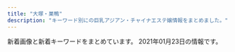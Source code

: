 ```yaml
---
title: "大塚・巣鴨"
description: "キーワード別にの巨乳アジアン・チャイナエステ嬢情報をまとめました。"
---
```


新着画像と新着キーワードをまとめています。
2021年01月23日の情報です。

<DmmAffiliateIns />
<KeywordTable
  shops={
    [
    {
        "name": "Chocolate -\u30c1\u30e7\u30b3\u30ec\u30fc\u30c8-",
        "url": "http://relax-treat.com/",
        "station": "JR\u99d2\u8fbc\u99c5\u6771\u53e3",
        "keywords": {},
        "img_links": [
            "http://relax-treat.com/staff/mei/02.jpg",
            "http://relax-treat.com/css/nav/nav-001.jpg",
            "http://relax-treat.com/css/staff/new.jpg",
            "http://relax-treat.com/staff/koko/02.jpg",
            "http://relax-treat.com/css/top02.jpg",
            "http://relax-treat.com/css/tel01.png",
            "http://relax-treat.com/staff/anna/01.jpg",
            "http://relax-treat.com/staff/mei/01.jpg",
            "http://relax-treat.com/css/nav/nav-002.jpg",
            "http://relax-treat.com/css/staff/up.jpg",
            "http://relax-treat.com/css/nav/nav-006.jpg",
            "http://relax-treat.com/staff/anna/02.jpg",
            "http://relax-treat.com/css/nav/nav-004.jpg",
            "http://relax-treat.com/css/top-left02.jpg",
            "http://relax-treat.com/css/nav/nav-003.jpg",
            "http://relax-treat.com/staff/ami/02.jpg",
            "http://relax-treat.com/css/top-left0001.jpg",
            "http://relax-treat.com/staff/ami/01.jpg",
            "http://relax-treat.com/staff/koko/01.jpg",
            "http://relax-treat.com/css/nav/nav-005.jpg"
        ]
    },
    {
        "img_links": [
            "http://es-romance.work/_src/51884529/wechatimg68_20210116175936714.jpg",
            "http://es-romance.work/_src/51012032/wechatimg26_20201216144753104.jpg",
            "http://es-romance.work/_src/50927125/wechatimg1619.jpg",
            "http://es-romance.work/_src/50801632/wechatimg1562.jpg",
            "http://es-romance.work/_src/50572203/wechatimg401_20201111115842621.jpg",
            "http://es-romance.work/_src/50572195/wechatimg401_20201111115842621.jpg",
            "http://es-romance.work/_src/50572197/wechatimg401_20201111115842621.jpg",
            "http://es-romance.work/_src/50927120/wechatimg1613.jpg",
            "http://es-romance.work/_src/50927121/wechatimg1613.jpg",
            "http://es-romance.work/_src/50572177/navinavi_02.png",
            "http://es-romance.work/_src/50572199/wechatimg403_20201111115842580.jpg",
            "http://es-romance.work/_src/50572179/cam.jpg",
            "http://es-romance.work/_src/50801631/wechatimg1562.jpg",
            "http://es-romance.work/_src/50572200/wechatimg403_20201111115842580.jpg",
            "http://es-romance.work/_src/50572170/slider5_20201209160139125.jpg",
            "http://es-romance.work/_src/50572204/wechatimg401_20201111115842621.jpg",
            "http://es-romance.work/_src/51012027/wechatimg28_20201216144753096.jpg",
            "http://es-romance.work/_src/51884564/wechatimg69_20210116175936641.jpg",
            "http://es-romance.work/_src/50572193/wechatimg402.jpg",
            "http://es-romance.work/_src/51884531/wechatimg68_20210116175936714.jpg",
            "http://es-romance.work/_src/50572198/wechatimg403_20201111115842580.jpg",
            "http://es-romance.work/_src/51884526/wechatimg70_20210116175936719.jpg",
            "http://es-romance.work/_src/50801637/wechatimg1561.jpg",
            "http://es-romance.work/_src/50927127/wechatimg1478.jpg",
            "http://es-romance.work/_src/50572194/wechatimg402.jpg",
            "http://es-romance.work/_src/50927258/wechatimg1613.jpg",
            "http://es-romance.work/_src/50572186/slider1_20201209160139057.jpg",
            "http://es-romance.work/_src/50572128/_k3_4082.jpg",
            "http://es-romance.work/_src/51884530/wechatimg68_20210116175936714.jpg",
            "http://es-romance.work/_src/50906838/wechatimg1563.jpg",
            "http://es-romance.work/_src/50572175/navinavi_01.png",
            "http://es-romance.work/_src/51884528/wechatimg70_20210116175936719.jpg",
            "http://es-romance.work/_src/51012029/wechatimg29_20201216144753098.jpg",
            "http://es-romance.work/_src/51884524/wechatimg68_20210116175936714.jpg",
            "http://es-romance.work/_src/51884533/wechatimg69_20210116175936641.jpg",
            "http://es-romance.work/_src/51012023/wechatimg26_20201216144753104.jpg",
            "http://es-romance.work/_src/50927123/wechatimg1619.jpg",
            "http://es-romance.work/_src/51884523/wechatimg70_20210116175936719.jpg",
            "http://es-romance.work/_src/50801641/wechatimg1562.jpg",
            "http://es-romance.work/_src/51012028/wechatimg28_20201216144753096.jpg",
            "http://es-romance.work/_src/51884527/wechatimg70_20210116175936719.jpg",
            "http://es-romance.work/_src/50927122/wechatimg1613.jpg",
            "http://es-romance.work/_src/51012031/wechatimg29_20201216144753098.jpg",
            "http://es-romance.work/_src/50927126/wechatimg1478.jpg",
            "http://es-romance.work/_src/50572196/wechatimg401_20201111115842621.jpg",
            "http://es-romance.work/_src/50572130/wechatimg198_20190126093224863.jpg",
            "http://es-romance.work/_src/50906837/wechatimg1563.jpg",
            "http://es-romance.work/_src/50801639/wechatimg1562.jpg",
            "http://es-romance.work/_src/51012024/wechatimg29_20201216144753098.jpg",
            "http://es-romance.work/_src/50927114/wechatimg1613.jpg",
            "http://es-romance.work/_src/51884532/wechatimg69_20210116175936641.jpg",
            "http://es-romance.work/_src/51012034/wechatimg26_20201216144753104.jpg",
            "http://es-romance.work/_src/50572192/wechatimg402.jpg",
            "http://es-romance.work/_src/51012033/wechatimg26_20201216144753104.jpg",
            "http://es-romance.work/_src/50801640/wechatimg1562.jpg",
            "http://es-romance.work/_src/50801638/wechatimg1561.jpg",
            "http://es-romance.work/_src/50927124/wechatimg1619.jpg",
            "http://es-romance.work/_src/50572184/slider2_20201209160139115.jpg",
            "http://es-romance.work/_src/50572180/cam.jpg",
            "http://es-romance.work/_src/51012166/wechatimg28_20201216144753096.jpg",
            "http://es-romance.work/_src/50927128/wechatimg1478.jpg",
            "http://es-romance.work/_src/51012026/wechatimg28_20201216144753096.jpg",
            "http://es-romance.work/_src/50801636/wechatimg1561.jpg",
            "http://es-romance.work/_src/51012030/wechatimg29_20201216144753098.jpg",
            "http://es-romance.work/_src/50906836/wechatimg1563.jpg",
            "http://es-romance.work/_src/50572185/slider3_20201209160139119.jpg",
            "http://es-romance.work/_src/51884534/wechatimg69_20210116175936641.jpg"
        ],
        "url": "http://es-romance.work/",
        "name": "\u304a\u5e30\u308aBABY",
        "keywords": {},
        "station": "JR\u5de3\u9d28\u99c5\u6b63\u9762\u53e3"
    },
    {
        "url": "http://airelax.xyz/",
        "img_links": [
            "http://airelax.xyz/images/5.jpg",
            "http://airelax.xyz/images/newface.jpg",
            "http://airelax.xyz/images/line.png",
            "http://airelax.xyz/img/rina1.jpg",
            "http://airelax.xyz/images/6.jpg",
            "http://airelax.xyz/images/int1.png",
            "http://airelax.xyz/images/1.jpg",
            "http://airelax.xyz/img/ayaka1.jpg",
            "http://airelax.xyz/img/mai1.jpg",
            "http://airelax.xyz/images/sys1.png",
            "http://airelax.xyz/images/int2.png",
            "http://airelax.xyz/images/2.jpg",
            "http://airelax.xyz/images/head.jpg",
            "http://airelax.xyz/images/3.jpg",
            "http://airelax.xyz/images/7.jpg",
            "http://airelax.xyz/images/interior_t.png",
            "http://airelax.xyz/img/hitomi1.jpg",
            "http://airelax.xyz/img/yuri1.jpg",
            "http://airelax.xyz/img/yoko1.jpg",
            "http://airelax.xyz/images/info.jpg",
            "http://airelax.xyz/img/miho1.jpg",
            "http://airelax.xyz/images/4.jpg",
            "http://airelax.xyz/images/staff_t.png"
        ],
        "keywords": {},
        "station": "\u5411\u539f\u99c5",
        "name": "\u611b"
    },
    {
        "name": "SAKURA \u30ea\u30e9\u30af\u30bc\u30fc\u30b7\u30e7\u30f3",
        "station": "JR\u5927\u585a\u99c5\u5317\u53e3",
        "img_links": [
            "https://sakura.aoaoeo.com/wp-content/themes/este/img/3.jpg",
            "https://sakura.aoaoeo.com/wp-content/uploads/2019/06/7865421saku.jpg",
            "https://sakura.aoaoeo.com/wp-content/themes/este/img/top-img01d.png",
            "https://sakura.aoaoeo.com/wp-content/uploads/2020/01/2111saku.jpg",
            "https://sakura.aoaoeo.com/wp-content/themes/este/img/top-img03.png",
            "https://sakura.aoaoeo.com/wp-content/uploads/2019/06/4312saku.jpg",
            "https://sakura.aoaoeo.com/wp-content/themes/este/img/top-img05.png",
            "https://sakura.aoaoeo.com/wp-content/themes/este/img/top-img02.png",
            "https://sakura.aoaoeo.com/wp-content/themes/este/img/top-img01c.png",
            "https://sakura.aoaoeo.com/wp-content/themes/este/img/call.png",
            "https://sakura.aoaoeo.com/wp-content/themes/este/img/4.jpg",
            "https://sakura.aoaoeo.com/wp-content/themes/este/img/2.jpg",
            "https://sakura.aoaoeo.com/wp-content/themes/este/img/1.jpg",
            "https://sakura.aoaoeo.com/wp-content/uploads/2019/06/4321saku.jpg",
            "https://sakura.aoaoeo.com/wp-content/themes/este/img/tel_footer.png",
            "https://sakura.aoaoeo.com/wp-content/uploads/2019/06/87651saku.jpg",
            "https://sakura.aoaoeo.com/wp-content/themes/este/img/top-img01.png",
            "https://sakura.aoaoeo.com/wp-content/themes/este/img/tel_header.png"
        ],
        "url": "https://sakura.aoaoeo.com/",
        "keywords": {
            "D": 8,
            "E": 10
        }
    },
    {
        "keywords": {},
        "station": "JR\u5de3\u9d28\u99c5\u6b63\u9762\u53e3",
        "img_links": [
            "http://www.relax-luck.work/images/news_t.jpg",
            "http://www.relax-luck.work/img/erika2.jpg",
            "http://www.relax-luck.work/img/miho2.jpg",
            "http://www.relax-luck.work/sp/images/head.jpg",
            "http://www.relax-luck.work/img/siori1.jpg",
            "http://www.relax-luck.work/sp/staff/siori.jpg",
            "http://www.relax-luck.work/images/ac1.jpg",
            "http://www.relax-luck.work/images/2.jpg",
            "http://www.relax-luck.work/images/int2.png",
            "http://www.relax-luck.work/sp/images/int1.png",
            "http://www.relax-luck.work/sp/images/ac1.jpg",
            "http://www.relax-luck.work/sp/images/staff_t.jpg",
            "http://www.relax-luck.work/sp/menu/top.jpg",
            "http://www.relax-luck.work/images/3.jpg",
            "http://www.relax-luck.work/sp/staff/sizuka.jpg",
            "http://www.relax-luck.work/sp/img/siori1.jpg",
            "http://www.relax-luck.work/images/head.jpg",
            "http://www.relax-luck.work/images/tr.jpg",
            "http://www.relax-luck.work/sp/images/ac1.png",
            "http://www.relax-luck.work/sp/img/sizuka2.jpg",
            "http://www.relax-luck.work/sp/img/miho2.jpg",
            "http://www.relax-luck.work/sp/images/tel.png",
            "http://www.relax-luck.work/sp/img/miho1.jpg",
            "http://www.relax-luck.work/sp/menu/staff.jpg",
            "http://www.relax-luck.work/sp/staff/miho.jpg",
            "http://www.relax-luck.work/sp/images/int2.png",
            "http://www.relax-luck.work/img/siori2.jpg",
            "http://www.relax-luck.work/sp/images/footer.jpg",
            "http://www.relax-luck.work/images/sys.png",
            "http://www.relax-luck.work/images/rec1.jpg",
            "http://www.relax-luck.work/sp/staff/erika.jpg",
            "http://www.relax-luck.work/sp/images/ta.png",
            "http://www.relax-luck.work/sp/images/news.jpg",
            "http://www.relax-luck.work/sp/images/rec2.jpg",
            "http://www.relax-luck.work/sp/img/erika1.jpg",
            "http://www.relax-luck.work/images/sm.jpg",
            "http://www.relax-luck.work/images/ta.jpg",
            "http://www.relax-luck.work/img/erika1.jpg",
            "http://www.relax-luck.work/images/4.jpg",
            "http://www.relax-luck.work/sp/img/erika2.jpg",
            "http://www.relax-luck.work/img/sizuka1.jpg",
            "http://www.relax-luck.work/images/rec2.jpg",
            "http://www.relax-luck.work/sp/images/sys.png",
            "http://www.relax-luck.work/images/1.jpg",
            "http://www.relax-luck.work/images/int1.png",
            "http://www.relax-luck.work/images/interior_t.jpg",
            "http://www.relax-luck.work/img/miho1.jpg",
            "http://www.relax-luck.work/images/staff_t.jpg",
            "http://www.relax-luck.work/img/sizuka2.jpg",
            "http://www.relax-luck.work/sp/img/siori2.jpg",
            "http://www.relax-luck.work/sp/images/rec1.jpg",
            "http://www.relax-luck.work/sp/images/interior_t.jpg",
            "http://www.relax-luck.work/sp/img/sizuka1.jpg"
        ],
        "url": "http://www.relax-luck.work/",
        "name": "Relax Luck"
    },
    {
        "station": "JR\u5927\u585a\u99c5\u5357\u53e3",
        "img_links": [
            "http://rin-este.info/wp-content/themes/este/img/1.jpg",
            "http://rin-este.info/wp-content/uploads/2017/12/sajioaioaa1.jpg",
            "http://rin-este.info/wp-content/uploads/2017/12/00002101021.jpg",
            "http://rin-este.info/wp-content/themes/este/img/4.jpg",
            "http://rin-este.info/wp-content/themes/este/img/3.jpg",
            "http://rin-este.info/wp-content/uploads/2018/01/3sjaioaoisaas.jpg",
            "http://rin-este.info/wp-content/themes/este/img/tel.png",
            "http://rin-este.info/wp-content/uploads/2018/01/1saijojsaiosa.jpg",
            "http://rin-este.info/wp-content/uploads/2017/12/0000000000.jpg",
            "http://rin-este.info/wp-content/themes/este/img/2.jpg",
            "http://rin-este.info/wp-content/themes/este/img/call.png",
            "http://rin-este.info/wp-content/uploads/2018/01/jsioaioasoai.jpg",
            "http://rin-este.info/wp-content/uploads/2017/12/shaujsialskas.jpg",
            "http://rin-este.info/wp-content/themes/este/img/top-img01.png",
            "http://rin-este.info/wp-content/uploads/2017/12/0006.jpg"
        ],
        "keywords": {
            "D": 16,
            "E": 3,
            "F": 4,
            "C": 4
        },
        "url": "http://rin-este.info/",
        "name": "\u51db\u82b1 \u308a\u3093\u304b"
    },
    {
        "name": "\u30b9\u30c8\u30fc\u30ea\u30fc",
        "station": "JR\u99d2\u8fbc\u99c5\u5357\u53e3",
        "img_links": [
            "http://www.ko-story.com/css/main-staff03.jpg",
            "http://www.ko-story.com/css/staff/staff-0013-b.jpg",
            "http://www.ko-story.com/css/staff/staff-012-b.jpg",
            "http://www.ko-story.com/css/staff/staff-0013-a.jpg",
            "http://www.ko-story.com/css/nav/nav-001.jpg",
            "http://www.ko-story.com/css/top01-left03.jpg",
            "http://www.ko-story.com/css/osusume-0014a.jpg",
            "http://www.ko-story.com/css/nav/nav-002.jpg",
            "http://www.ko-story.com/css/nav/nav-003.jpg",
            "http://www.ko-story.com/css/nav/nav-006.jpg",
            "http://www.ko-story.com/css/osusume-011.jpg",
            "http://www.ko-story.com/css/nav/nav-007.jpg",
            "http://www.ko-story.com/css/staff/staff-014-a.jpg",
            "http://www.ko-story.com/css/staff/staff-012-a.jpg",
            "http://www.ko-story.com/css/main-girl02.png",
            "http://www.ko-story.com/css/main-staff01.jpg",
            "http://www.ko-story.com/css/nav/nav-005.jpg",
            "http://www.ko-story.com/css/top01-left01.png",
            "http://www.ko-story.com/css/osusume-013.jpg",
            "http://www.ko-story.com/css/top01-left02.jpg",
            "http://www.ko-story.com/css/tel01.png",
            "http://www.ko-story.com/css/head-change.jpg",
            "http://www.ko-story.com/css/nav/nav-004.jpg",
            "http://www.ko-story.com/css/staff/staff-010-b.jpg",
            "http://www.ko-story.com/css/staff/staff-010-a.jpg",
            "http://www.ko-story.com/css/staff/staff-014-b.jpg"
        ],
        "url": "http://www.ko-story.com/",
        "keywords": {
            "89": 2,
            "D": 8,
            "88": 6
        }
    },
    {
        "img_links": [
            "http://koukou.a1.jps.cm/upload/sites/26/2020/08/2020080301274439-200x268.jpg",
            "http://koukou.a1.jps.cm/upload/sites/26/2020/08/2020082905031069-200x268.jpg",
            "http://koukou.ests.co/images/pick.jpg",
            "http://koukou.ests.co/images/news.jpg",
            "http://koukou.ests.co/images/acc1.jpg",
            "http://koukou.a1.jps.cm/upload/sites/26/2020/07/2020071510180978-200x268.jpg",
            "http://koukou.a1.jps.cm/upload/sites/26/2020/08/2020080301274439-350x467.jpg",
            "http://koukou.ests.co/images/acc4.jpg",
            "http://koukou.ests.co/images/mobile.jpg",
            "http://koukou.a1.jps.cm/upload/sites/26/2020/08/2020082905031069-350x467.jpg",
            "http://koukou.ests.co/images/acc3.jpg",
            "http://koukou.ests.co/images/bjs3.jpg",
            "http://koukou.ests.co/images/top.jpg",
            "http://koukou.ests.co/images/link_line.jpg",
            "http://koukou.a1.jps.cm/upload/sites/26/2020/10/202010230133115-200x268.jpg",
            "http://koukou.a1.jps.cm/upload/sites/26/2020/07/2020071510180978-350x467.jpg",
            "http://koukou.ests.co/images/acc2.jpg",
            "http://koukou.ests.co/images/staff_line.jpg",
            "http://koukou.a1.jps.cm/upload/sites/26/2020/10/202010230133115-350x467.jpg"
        ],
        "keywords": {
            "D": 4,
            "85": 2,
            "86": 2
        },
        "url": "http://koukou.ests.co/",
        "station": "JR\u99d2\u8fbc\u99c5\u5317\u53e3",
        "name": "\u3046\u3055\u304e"
    },
    {
        "img_links": [
            "https://koi-relax.tokyo/wp-content/themes/este/img/1.jpg",
            "https://koi-relax.tokyo/wp-content/themes/este/img/3.jpg",
            "https://koi-relax.tokyo/wp-content/uploads/2019/12/wearstdyfu.jpg",
            "https://koi-relax.tokyo/wp-content/uploads/2020/01/9saviyaa.jpg",
            "https://koi-relax.tokyo/wp-content/uploads/2019/12/aewrstdyfu.jpg",
            "https://koi-relax.tokyo/wp-content/themes/este/img/top-img01.png",
            "https://koi-relax.tokyo/wp-content/uploads/2020/01/9tfuygihojsa.jpg",
            "https://koi-relax.tokyo/wp-content/uploads/2018/12/876543567890a.jpg",
            "https://koi-relax.tokyo/wp-content/themes/este/img/top-img051.png",
            "https://koi-relax.tokyo/wp-content/themes/este/img/top-img04.png",
            "https://koi-relax.tokyo/wp-content/uploads/2019/12/warestdyfu.jpg",
            "https://koi-relax.tokyo/wp-content/uploads/2020/01/9rtfytughisa.jpg",
            "https://koi-relax.tokyo/wp-content/themes/este/img/4.jpg",
            "https://koi-relax.tokyo/wp-content/themes/este/img/tel.png",
            "https://koi-relax.tokyo/wp-content/themes/este/img/tel01.png",
            "https://koi-relax.tokyo/wp-content/themes/este/img/2.jpg",
            "https://koi-relax.tokyo/wp-content/uploads/2020/07/34567281.jpg",
            "https://koi-relax.tokyo/wp-content/themes/este/img/top-img03d.png",
            "https://koi-relax.tokyo/wp-content/uploads/2019/12/wearsdtiuyt.jpg",
            "https://koi-relax.tokyo/wp-content/themes/este/img/top-img02.png",
            "https://koi-relax.tokyo/wp-content/uploads/2020/01/9ertsdyfugi.jpg"
        ],
        "station": "JR\u5de3\u9d28\u99c5",
        "name": "\u604b",
        "url": "https://koi-relax.tokyo/",
        "keywords": {
            "D": 15,
            "C": 3,
            "E": 6,
            "\u30bb\u30af\u30b7\u30fc": 2
        }
    },
    {
        "url": "http://mermaid.tyo.ac/",
        "img_links": [
            "http://mermaid.tyo.ac/images/themes/blue/s_staff.png",
            "http://mermaid.tyo.ac/images/themes/blue/s_zysx.png",
            "http://mermaid.tyo.ac/photos/sites/9/2021/01/2021010607375590.jpg",
            "http://mermaid.tyo.ac/images/themes/blue/s_pickup.png",
            "http://mermaid.tyo.ac/photos/sites/9/2021/01/2021010607193228.jpg",
            "http://mermaid.tyo.ac/photos/sites/9/2020/07/2020070504013051.jpg",
            "http://mermaid.tyo.ac/photos/sites/9/2021/01/2021010607374728.jpg",
            "http://mermaid.tyo.ac/photos/sites/9/2020/07/2020070504013325.jpg",
            "http://mermaid.tyo.ac/images/themes/blue/s_link.png",
            "http://mermaid.tyo.ac/photos/sites/9/2021/01/2021010607373428.jpg",
            "http://mermaid.tyo.ac/photos/sites/9/2020/07/202007050401424.jpg",
            "http://mermaid.tyo.ac/photos/sites/9/2021/01/2021010607193226.jpg",
            "http://mermaid.tyo.ac/images/room1.jpg",
            "http://mermaid.tyo.ac/photos/sites/9/2020/07/2020070504013113.jpg",
            "http://mermaid.tyo.ac/images/themes/blue/r3.jpg",
            "http://mermaid.tyo.ac/images/themes/blue/s_ranking.png",
            "http://mermaid.tyo.ac/photos/sites/9/2021/01/202101060719336.jpg",
            "http://mermaid.tyo.ac/photos/sites/9/2021/01/2021010607193459.jpg",
            "http://mermaid.tyo.ac/photos/sites/9/2021/01/2021010607193192.jpg",
            "http://mermaid.tyo.ac/photos/sites/9/2020/07/2020070504013573.jpg",
            "http://mermaid.tyo.ac/photos/sites/9/2020/07/2020070504012859.jpg",
            "http://mermaid.tyo.ac/photos/sites/9/2020/07/2020070504013841.jpg",
            "http://mermaid.tyo.ac/photos/sites/9/2021/01/2021010607374113.jpg",
            "http://mermaid.tyo.ac/images/themes/blue/s_news.png",
            "http://mermaid.tyo.ac/images/room4.jpg",
            "http://mermaid.tyo.ac/photos/sites/9/2020/07/2020070504014544.jpg",
            "http://mermaid.tyo.ac/photos/sites/9/2020/07/2020070504014629.jpg",
            "http://mermaid.tyo.ac/images/themes/blue/s_newface.png",
            "http://mermaid.tyo.ac/images/themes/blue/line.png",
            "http://mermaid.tyo.ac/photos/sites/9/2020/07/2020070504014471.jpg",
            "http://mermaid.tyo.ac/photos/sites/9/2020/07/2020070504012720.jpg",
            "http://mermaid.tyo.ac/photos/sites/9/2020/07/202007050401371.jpg",
            "http://mermaid.tyo.ac/images/themes/blue/no1.png",
            "http://mermaid.tyo.ac/photos/sites/9/2020/07/2020070504013943.jpg",
            "http://mermaid.tyo.ac/images/themes/blue/mobile.jpg",
            "http://mermaid.tyo.ac/images/themes/blue/no2.png",
            "http://mermaid.tyo.ac/photos/sites/9/2020/07/2020070504012584.jpg",
            "http://mermaid.tyo.ac/images/room2.jpg",
            "http://mermaid.tyo.ac/images/room3.jpg",
            "http://mermaid.tyo.ac/photos/sites/9/2020/07/2020070504014156.jpg",
            "http://mermaid.tyo.ac/photos/sites/9/2020/07/2020070504013427.jpg"
        ],
        "keywords": {
            "85": 18,
            "87": 6,
            "E": 6,
            "C": 30,
            "83": 6,
            "D": 42,
            "86": 24
        },
        "name": "RelaCute no.1\u30fb\u30ea\u30e9\u30ad\u30e5\u30fc\u30c8 no.1",
        "station": "\u897f\u5de3\u9d28\u99c5A3\u53e3"
    },
    {
        "station": "JR\u5de3\u9d28\u99c5\u5317\u53e3",
        "url": "http://relax-orange.work/",
        "keywords": {
            "85": 3,
            "86": 4,
            "C": 14,
            "E": 3,
            "D": 4,
            "87": 3,
            "88": 3
        },
        "img_links": [
            "http://relax-orange.work/img/m2.png",
            "http://relax-orange.work/i/img/sta5.jpg",
            "http://relax-orange.work/i/img/r1.jpg",
            "http://relax-orange.work/img/m50.png",
            "http://relax-orange.work/img/m20.png",
            "http://relax-orange.work/img/sta3.jpg",
            "http://relax-orange.work/i/img/r3.jpg",
            "http://relax-orange.work/img/m3.png",
            "http://relax-orange.work/img/sta2.jpg",
            "http://relax-orange.work/img/m5.png",
            "http://relax-orange.work/img/sta5.jpg",
            "http://relax-orange.work/img/sta1.jpg",
            "http://relax-orange.work/img/m6.png",
            "http://relax-orange.work/img/st3.jpg",
            "http://relax-orange.work/i/img/s1.jpg",
            "http://relax-orange.work/img/mobile-botton-0.png",
            "http://relax-orange.work/img/m40.png",
            "http://relax-orange.work/img/s2.jpg",
            "http://relax-orange.work/img/m4.png",
            "http://relax-orange.work/img/st5.jpg",
            "http://relax-orange.work/img/m60.png",
            "http://relax-orange.work/img/s5.jpg",
            "http://relax-orange.work/i/img/s2.jpg",
            "http://relax-orange.work/i/img/r4.jpg",
            "http://relax-orange.work/img/st2.jpg",
            "http://relax-orange.work/i/img/acc.jpg",
            "http://relax-orange.work/img/nos.jpg",
            "http://relax-orange.work/img/s3.jpg",
            "http://relax-orange.work/img/kanban.jpg",
            "http://relax-orange.work/i/img/kanban.jpg",
            "http://relax-orange.work/img/m1.png",
            "http://relax-orange.work/i/img/s3.jpg",
            "http://relax-orange.work/img/s1.jpg",
            "http://relax-orange.work/i/img/r2.jpg",
            "http://relax-orange.work/i/img/s5.jpg",
            "http://relax-orange.work/img/m30.png",
            "http://relax-orange.work/img/st1.jpg"
        ],
        "name": "\u30aa\u30ec\u30f3\u30b8"
    },
    {
        "keywords": {},
        "station": "JR\u99d2\u8fbc\u99c5\u5357\u53e3",
        "name": "\u7652\u3057\u306e\u68ee",
        "img_links": [
            "http://iyashinomori.oks.bz/images/top.jpg",
            "http://iyashinomori.oks.bz/photos/sites/72/2020/10/2020101903314523.jpg",
            "http://iyashinomori.oks.bz/images/s_staff.png",
            "http://iyashinomori.oks.bz/images/room2.jpg",
            "http://iyashinomori.oks.bz/images/bj2.jpg",
            "http://iyashinomori.oks.bz/images/room3.jpg",
            "http://iyashinomori.oks.bz/photos/sites/72/2020/10/2020101903314625.jpg",
            "http://iyashinomori.oks.bz/images/bj3.jpg",
            "http://iyashinomori.oks.bz/images/room1.jpg",
            "http://iyashinomori.oks.bz/photos/sites/72/2020/10/2020101903314748.jpg",
            "http://iyashinomori.oks.bz/images/s_news.jpg",
            "http://iyashinomori.oks.bz/photos/sites/72/2020/10/2020101903203761.jpg",
            "http://iyashinomori.oks.bz/images/mobile.jpg",
            "http://iyashinomori.oks.bz/photos/sites/72/2020/10/2020101903342723.jpg",
            "http://iyashinomori.oks.bz/images/room4.jpg"
        ],
        "url": "http://iyashinomori.oks.bz/"
    },
    {
        "img_links": [
            "http://rinpa-awa.info/wp/wp-content/uploads/2019/12/arstdyfu.jpg",
            "http://rinpa-awa.info/wp/wp-content/uploads/2019/11/satfuygihkl.jpg",
            "http://rinpa-awa.info/wp/wp-content/uploads/2019/12/rdtfyugh.jpg",
            "http://rinpa-awa.info/wp/wp-content/themes/Butterfly2_ver_1_3/images/room/4.jpg",
            "http://rinpa-awa.info/wp/wp-content/uploads/2020/06/fcgvhbjsa.jpg",
            "http://rinpa-awa.info/wp/wp-content/uploads/2019/08/sdrtaytfuygihoi.jpg",
            "http://rinpa-awa.info/wp/wp-content/uploads/2019/12/esrtdyfugih.jpg",
            "http://rinpa-awa.info/wp/wp-content/themes/Butterfly2_ver_1_3/event/top-img02.png",
            "http://rinpa-awa.info/wp/wp-content/uploads/2020/08/7865432f.jpg",
            "http://rinpa-awa.info/wp/wp-content/uploads/2019/12/aewrestdyfu.jpg",
            "http://rinpa-awa.info/wp/wp-content/uploads/2019/12/rstdyfugiho.jpg",
            "http://rinpa-awa.info/wp/wp-content/themes/Butterfly2_ver_1_3/images/tel.png",
            "http://rinpa-awa.info/wp/wp-content/uploads/2019/12/waerstdyfu.jpg",
            "http://rinpa-awa.info/wp/wp-content/uploads/2019/12/trdyfugi.jpg",
            "http://rinpa-awa.info/wp/wp-content/uploads/2020/08/67543567a.jpg",
            "http://rinpa-awa.info/wp/wp-content/uploads/2020/08/31222kasaoa.jpg",
            "http://rinpa-awa.info/wp/wp-content/uploads/2017/04/c.png",
            "http://rinpa-awa.info/wp/wp-content/themes/Butterfly2_ver_1_3/images/room/1.jpg",
            "http://rinpa-awa.info/wp/wp-content/uploads/2019/10/estrdyfugiho.jpg",
            "http://rinpa-awa.info/wp/wp-content/themes/Butterfly2_ver_1_3/images/room/2.jpg",
            "http://rinpa-awa.info/wp/wp-content/uploads/2019/09/setrdytfuygiuo.jpg",
            "http://rinpa-awa.info/wp/wp-content/uploads/2019/12/srdtyfugih.jpg",
            "http://rinpa-awa.info/wp/wp-content/uploads/2017/04/b.png",
            "http://rinpa-awa.info/wp/wp-content/uploads/2019/10/erastrdyfugihojp.jpg",
            "http://rinpa-awa.info/wp/wp-content/uploads/2017/05/d.png",
            "http://rinpa-awa.info/wp/wp-content/uploads/2020/08/8765421.jpg",
            "http://rinpa-awa.info/wp/wp-content/uploads/2019/10/erstdfyguhijok.jpg",
            "http://rinpa-awa.info/wp/wp-content/uploads/2019/09/estdryfugi.jpg",
            "http://rinpa-awa.info/wp/wp-content/uploads/2019/09/sdrftuygiho.jpg",
            "http://rinpa-awa.info/wp/wp-content/uploads/2019/12/srtdyfu.jpg",
            "http://rinpa-awa.info/wp/wp-content/uploads/2017/04/a.png",
            "http://rinpa-awa.info/wp/wp-content/themes/Butterfly2_ver_1_3/event/top-img01.png",
            "http://rinpa-awa.info/wp/wp-content/uploads/2019/12/erstdyfu.jpg",
            "http://rinpa-awa.info/wp/wp-content/uploads/2019/10/estrdyfugihoi.jpg",
            "http://rinpa-awa.info/wp/wp-content/themes/Butterfly2_ver_1_3/images/call.png",
            "http://rinpa-awa.info/wp/wp-content/themes/Butterfly2_ver_1_3/images/room/3.jpg",
            "http://rinpa-awa.info/wp/wp-content/uploads/2019/10/1setrdyfugiho.jpg",
            "http://rinpa-awa.info/wp/wp-content/themes/Butterfly2_ver_1_3/event/top-img10.jpg"
        ],
        "station": "JR\u5927\u585a\u99c5\u5317\u53e3",
        "keywords": {
            "D": 46
        },
        "name": "\u99a8-\u304b\u304a\u308a-",
        "url": "http://rinpa-awa.info/"
    },
    {
        "station": "JR\u99d2\u8fbc\u99c5\u6771\u53e3",
        "keywords": {
            "E": 7,
            "C": 3,
            "D": 14
        },
        "url": "http://ko-relax.info/",
        "name": "\u3066\u3082\u307f\u3084",
        "img_links": [
            "http://ko-relax.info/wp-content/uploads/2020/06/11.jpg",
            "http://ko-relax.info/wp-content/uploads/2020/06/33.jpg",
            "http://ko-relax.info/wp-content/themes/este/img/top-img02.png",
            "http://ko-relax.info/wp-content/themes/este/img/top-img01.png",
            "http://ko-relax.info/wp-content/themes/este/img/top-img03.png",
            "http://ko-relax.info/wp-content/uploads/2020/06/22.jpg",
            "http://ko-relax.info/wp-content/themes/este/img/tel.png",
            "http://ko-relax.info/wp-content/uploads/2017/12/jsioajoiaas12.jpg",
            "http://ko-relax.info/wp-content/uploads/2017/12/jsioajioaos1.jpg",
            "http://ko-relax.info/wp-content/themes/este/img/1.jpg",
            "http://ko-relax.info/wp-content/uploads/2020/06/55.jpg",
            "http://ko-relax.info/wp-content/themes/este/img/call.png",
            "http://ko-relax.info/wp-content/uploads/2020/06/44.jpg"
        ]
    },
    {
        "url": "http://www.nekochan.masg.info/",
        "keywords": {
            "E": 1,
            "90": 1,
            "81": 1,
            "87": 1,
            "D": 3,
            "83": 1,
            "88": 2,
            "C": 2
        },
        "station": "JR\u99d2\u8fbc\u99c5\u6771\u53e3",
        "name": "\u306d\u3053\u3061\u3083\u3093",
        "img_links": [
            "http://www.nekochan.masg.info/files/002.jpg",
            "http://www.nekochan.masg.info/images/tel.jpg",
            "http://www.nekochan.masg.info/files/004-02.jpg",
            "http://www.nekochan.masg.info/files/001-02.jpg",
            "http://www.nekochan.masg.info/files/006-02.jpg",
            "http://www.nekochan.masg.info/files/006.jpg",
            "http://www.nekochan.masg.info/images/sys.jpg",
            "http://www.nekochan.masg.info/files/001.jpg",
            "http://www.nekochan.masg.info/files/004.jpg",
            "http://www.nekochan.masg.info/images/head.jpg",
            "http://www.nekochan.masg.info/images/int2.jpg",
            "http://www.nekochan.masg.info/files/005-02.jpg",
            "http://www.nekochan.masg.info/files/003.jpg",
            "http://www.nekochan.masg.info/images/staff_t.jpg",
            "http://www.nekochan.masg.info/images/int1.jpg",
            "http://www.nekochan.masg.info/images/mobile.jpg",
            "http://www.nekochan.masg.info/files/002-02.jpg",
            "http://www.nekochan.masg.info/files/005.jpg",
            "http://www.nekochan.masg.info/images/interior_t.jpg",
            "http://www.nekochan.masg.info/images/news.jpg",
            "http://www.nekochan.masg.info/files/003-02.jpg"
        ]
    },
    {
        "name": "\u660e\u6d1e",
        "station": "JR\u5927\u585a\u99c5\u5317\u53e3",
        "url": "https://townnet.ne.jp/myondon/",
        "img_links": [
            "https://townnet.ne.jp/myondon/top/view/img/s_09.jpg",
            "https://townnet.ne.jp/myondon/top/view/img/v_02.jpg",
            "https://townnet.ne.jp/myondon/top/staff/img/kaori.jpg",
            "https://townnet.ne.jp/myondon/top/view/img/s_12.jpg",
            "https://townnet.ne.jp/myondon/top/staff/img/hal.jpg",
            "https://townnet.ne.jp/myondon/top/view/img/v_03.jpg",
            "https://townnet.ne.jp/myondon/top/view/img/s_02.jpg",
            "https://townnet.ne.jp/myondon/top/staff/img/bb.jpg",
            "https://townnet.ne.jp/myondon/top/view/img/v_01.jpg",
            "https://townnet.ne.jp/myondon/top/staff/img/jun2.jpg",
            "https://townnet.ne.jp/myondon/top/img/information.jpg",
            "https://townnet.ne.jp/myondon/top/view/img/s_07.jpg",
            "https://townnet.ne.jp/myondon/top/view/img/s_01.jpg",
            "https://townnet.ne.jp/myondon/top/view/img/s_11.jpg",
            "https://townnet.ne.jp/myondon/img/img_02.jpg",
            "https://townnet.ne.jp/myondon/top/system/img/net.jpg",
            "https://townnet.ne.jp/myondon/top/view/img/v_08.jpg",
            "https://townnet.ne.jp/myondon/top/view/img/s_06.jpg",
            "https://townnet.ne.jp/myondon/top/view/img/v_06.jpg",
            "https://townnet.ne.jp/myondon/top/view/img/s_05.jpg",
            "https://townnet.ne.jp/myondon/top/view/img/v_04.jpg",
            "https://townnet.ne.jp/myondon/top/staff/img/mari.jpg",
            "https://townnet.ne.jp/myondon/top/staff/img/g_6576.jpg",
            "https://townnet.ne.jp/myondon/top/view/img/s_03.jpg",
            "https://townnet.ne.jp/myondon/top/img/net1.jpg",
            "https://townnet.ne.jp/myondon/top/view/img/s_08.jpg",
            "https://townnet.ne.jp/myondon/top/view/img/s_10.jpg",
            "https://townnet.ne.jp/myondon/top/staff/img/kaori_1.jpg",
            "https://townnet.ne.jp/myondon/top/view/img/s_04.jpg",
            "https://townnet.ne.jp/myondon/top/system/img/price.jpg",
            "https://townnet.ne.jp/myondon/top/view/img/v_07.jpg",
            "https://townnet.ne.jp/myondon/top/staff/img/aya.jpg",
            "https://townnet.ne.jp/myondon/top/view/img/v_05.jpg",
            "https://townnet.ne.jp/myondon/top/access/img/kanban.jpg"
        ],
        "keywords": {}
    }
]
}
/>
<DmmAffiliateScript />
